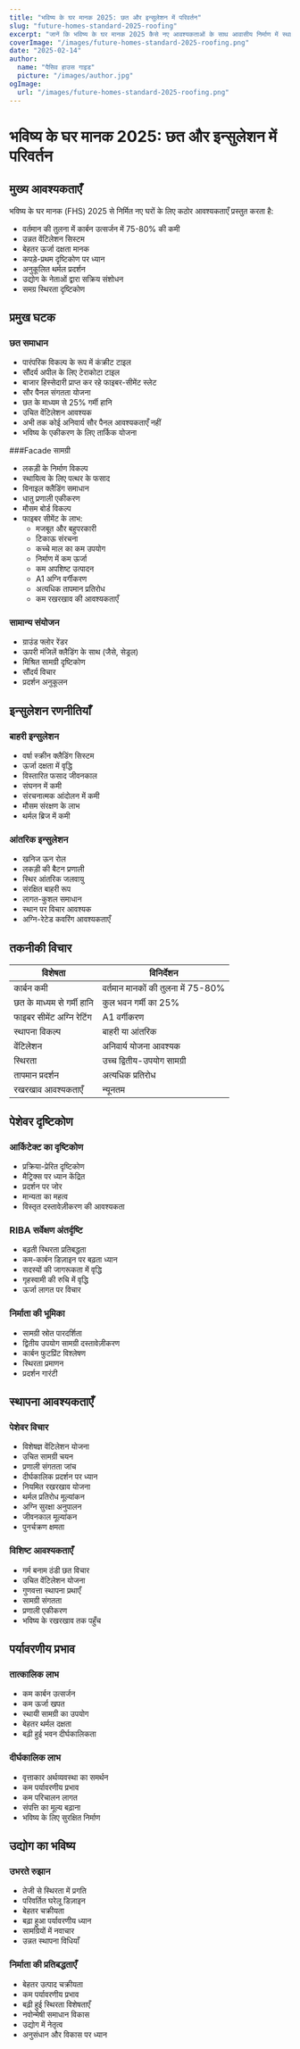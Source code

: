 ```yaml
---
title: "भविष्य के घर मानक 2025: छत और इन्सुलेशन में परिवर्तन"
slug: "future-homes-standard-2025-roofing"
excerpt: "जानें कि भविष्य के घर मानक 2025 कैसे नए आवश्यकताओं के साथ आवासीय निर्माण में स्थायी छत और इन्सुलेशन समाधानों में क्रांति ला रहा है।"
coverImage: "/images/future-homes-standard-2025-roofing.png"
date: "2025-02-14"
author:
  name: "पैसिव हाउस गाइड"
  picture: "/images/author.jpg"
ogImage:
  url: "/images/future-homes-standard-2025-roofing.png"
---
```


# भविष्य के घर मानक 2025: छत और इन्सुलेशन में परिवर्तन

## मुख्य आवश्यकताएँ

भविष्य के घर मानक (FHS) 2025 से निर्मित नए घरों के लिए कठोर आवश्यकताएँ प्रस्तुत करता है:

- वर्तमान की तुलना में कार्बन उत्सर्जन में 75-80% की कमी
- उन्नत वेंटिलेशन सिस्टम
- बेहतर ऊर्जा दक्षता मानक
- कपड़े-प्रथम दृष्टिकोण पर ध्यान
- अनुकूलित थर्मल प्रदर्शन
- उद्योग के नेताओं द्वारा सक्रिय संशोधन
- समग्र स्थिरता दृष्टिकोण

## प्रमुख घटक

### छत समाधान
- पारंपरिक विकल्प के रूप में कंक्रीट टाइल
- सौंदर्य अपील के लिए टेराकोटा टाइल
- बाजार हिस्सेदारी प्राप्त कर रहे फाइबर-सीमेंट स्लेट
- सौर पैनल संगतता योजना
- छत के माध्यम से 25% गर्मी हानि
- उचित वेंटिलेशन आवश्यक
- अभी तक कोई अनिवार्य सौर पैनल आवश्यकताएँ नहीं
- भविष्य के एकीकरण के लिए तार्किक योजना

###Facade सामग्री
- लकड़ी के निर्माण विकल्प
- स्थायित्व के लिए पत्थर के फसाद
- विनाइल क्लैडिंग समाधान
- धातु प्रणाली एकीकरण
- मौसम बोर्ड विकल्प
- फाइबर सीमेंट के लाभ:
  - मजबूत और बहुपरकारी
  - टिकाऊ संरचना
  - कच्चे माल का कम उपयोग
  - निर्माण में कम ऊर्जा
  - कम अपशिष्ट उत्पादन
  - A1 अग्नि वर्गीकरण
  - अत्यधिक तापमान प्रतिरोध
  - कम रखरखाव की आवश्यकताएँ

### सामान्य संयोजन
- ग्राउंड फ्लोर रेंडर
- ऊपरी मंजिलें क्लैडिंग के साथ (जैसे, सेड्रल)
- मिश्रित सामग्री दृष्टिकोण
- सौंदर्य विचार
- प्रदर्शन अनुकूलन

## इन्सुलेशन रणनीतियाँ

### बाहरी इन्सुलेशन
- वर्षा स्क्रीन क्लैडिंग सिस्टम
- ऊर्जा दक्षता में वृद्धि
- विस्तारित फसाद जीवनकाल
- संघनन में कमी
- संरचनात्मक आंदोलन में कमी
- मौसम संरक्षण के लाभ
- थर्मल ब्रिज में कमी

### आंतरिक इन्सुलेशन
- खनिज ऊन रोल
- लकड़ी की बैटन प्रणाली
- स्थिर आंतरिक जलवायु
- संरक्षित बाहरी रूप
- लागत-कुशल समाधान
- स्थान पर विचार आवश्यक
- अग्नि-रेटेड कवरिंग आवश्यकताएँ

## तकनीकी विचार

| विशेषता | विनिर्देशन |
|---------|--------------|
| कार्बन कमी | वर्तमान मानकों की तुलना में 75-80% |
| छत के माध्यम से गर्मी हानि | कुल भवन गर्मी का 25% |
| फाइबर सीमेंट अग्नि रेटिंग | A1 वर्गीकरण |
| स्थापना विकल्प | बाहरी या आंतरिक |
| वेंटिलेशन | अनिवार्य योजना आवश्यक |
| स्थिरता | उच्च द्वितीय-उपयोग सामग्री |
| तापमान प्रदर्शन | अत्यधिक प्रतिरोध |
| रखरखाव आवश्यकताएँ | न्यूनतम |

## पेशेवर दृष्टिकोण

### आर्किटेक्ट का दृष्टिकोण
- प्रक्रिया-प्रेरित दृष्टिकोण
- मैट्रिक्स पर ध्यान केंद्रित
- प्रदर्शन पर जोर
- मान्यता का महत्व
- विस्तृत दस्तावेज़ीकरण की आवश्यकता

### RIBA सर्वेक्षण अंतर्दृष्टि
- बढ़ती स्थिरता प्रतिबद्धता
- कम-कार्बन डिज़ाइन पर बढ़ता ध्यान
- सदस्यों की जागरूकता में वृद्धि
- गृहस्वामी की रुचि में वृद्धि
- ऊर्जा लागत पर विचार

### निर्माता की भूमिका
- सामग्री स्रोत पारदर्शिता
- द्वितीय उपयोग सामग्री दस्तावेज़ीकरण
- कार्बन फुटप्रिंट विश्लेषण
- स्थिरता प्रमाणन
- प्रदर्शन गारंटी

## स्थापना आवश्यकताएँ

### पेशेवर विचार
- विशेषज्ञ वेंटिलेशन योजना
- उचित सामग्री चयन
- प्रणाली संगतता जांच
- दीर्घकालिक प्रदर्शन पर ध्यान
- नियमित रखरखाव योजना
- थर्मल प्रतिरोध मूल्यांकन
- अग्नि सुरक्षा अनुपालन
- जीवनकाल मूल्यांकन
- पुनर्चक्रण क्षमता

### विशिष्ट आवश्यकताएँ
- गर्म बनाम ठंडी छत विचार
- उचित वेंटिलेशन योजना
- गुणवत्ता स्थापना प्रथाएँ
- सामग्री संगतता
- प्रणाली एकीकरण
- भविष्य के रखरखाव तक पहुँच

## पर्यावरणीय प्रभाव

### तात्कालिक लाभ
- कम कार्बन उत्सर्जन
- कम ऊर्जा खपत
- स्थायी सामग्री का उपयोग
- बेहतर थर्मल दक्षता
- बढ़ी हुई भवन दीर्घकालिकता

### दीर्घकालिक लाभ
- वृत्ताकार अर्थव्यवस्था का समर्थन
- कम पर्यावरणीय प्रभाव
- कम परिचालन लागत
- संपत्ति का मूल्य बढ़ाना
- भविष्य के लिए सुरक्षित निर्माण

## उद्योग का भविष्य

### उभरते रुझान
- तेजी से स्थिरता में प्रगति
- परिवर्तित घरेलू डिज़ाइन
- बेहतर चक्रीयता
- बढ़ा हुआ पर्यावरणीय ध्यान
- सामग्रियों में नवाचार
- उन्नत स्थापना विधियाँ

### निर्माता की प्रतिबद्धताएँ
- बेहतर उत्पाद चक्रीयता
- कम पर्यावरणीय प्रभाव
- बढ़ी हुई स्थिरता विशेषताएँ
- नवोन्मेषी समाधान विकास
- उद्योग में नेतृत्व
- अनुसंधान और विकास पर ध्यान